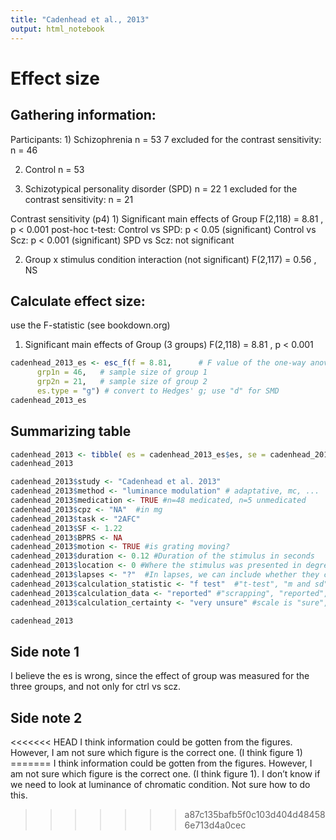```yaml
---
title: "Cadenhead et al., 2013"
output: html_notebook
---
```


# Effect size

## Gathering information:

Participants: 1) Schizophrenia n = 53 7 excluded for the contrast sensitivity: n = 46

2)  Control n = 53

3)  Schizotypical personality disorder (SPD) n = 22 1 excluded for the contrast sensitivity: n = 21

Contrast sensitivity (p4) 1) Significant main effects of Group F(2,118) = 8.81 , p \< 0.001 post-hoc t-test: Control vs SPD: p \< 0.05 (significant) Control vs Scz: p \< 0.001 (significant) SPD vs Scz: not significant

2)  Group x stimulus condition interaction (not significant) F(2,117) = 0.56 , NS

## Calculate effect size:

use the F-statistic (see bookdown.org)

1)  Significant main effects of Group (3 groups)
F(2,118) = 8.81 , p \< 0.001

```r
cadenhead_2013_es <- esc_f(f = 8.81,      # F value of the one-way anova
      grp1n = 46,   # sample size of group 1 
      grp2n = 21,   # sample size of group 2
      es.type = "g") # convert to Hedges' g; use "d" for SMD
cadenhead_2013_es
```


## Summarizing table

```r
cadenhead_2013 <- tibble( es = cadenhead_2013_es$es, se = cadenhead_2013_es$se ) 
cadenhead_2013

cadenhead_2013$study <- "Cadenhead et al. 2013"
cadenhead_2013$method <- "luminance modulation" # adaptative, mc, ... 
cadenhead_2013$medication <- TRUE #n=48 medicated, n=5 unmedicated
cadenhead_2013$cpz <- "NA"  #in mg
cadenhead_2013$task <- "2AFC" 
cadenhead_2013$SF <- 1.22
cadenhead_2013$BPRS <- NA
cadenhead_2013$motion <- TRUE #is grating moving?
cadenhead_2013$duration <- 0.12 #Duration of the stimulus in seconds
cadenhead_2013$location <- 0 #Where the stimulus was presented in degrees of visual angle (fixation = 0)
cadenhead_2013$lapses <- "?"  #In lapses, we can include whether they control for lapses (TRUE) or not (FALSE).
cadenhead_2013$calculation_statistic <- "f test"  #"t-test", "m and sd"
cadenhead_2013$calculation_data <- "reported" #"scrapping", "reported", "raw"
cadenhead_2013$calculation_certainty <- "very unsure" #scale is "sure", "unsure", "very unsure"

cadenhead_2013
```

## Side note 1

I believe the es is wrong, since the effect of group was measured for the three groups, and not only for ctrl vs scz.

## Side note 2

<<<<<<< HEAD
I think information could be gotten from the figures. However, I am not sure which figure is the correct one. (I think figure 1)
=======
I think information could be gotten from the figures. However, I am not sure which figure is the correct one. (I think figure 1). I don't know if we need to look at luminance of chromatic condition. Not sure how to do this.

>>>>>>> a87c135bafb5f0c103d404d484586e713d4a0cec
